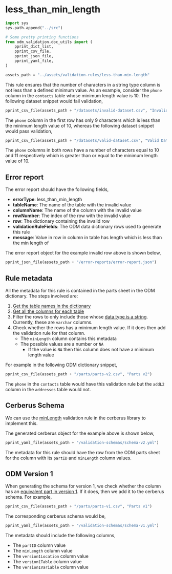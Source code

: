 # less_than_min_length

```python
import sys
sys.path.append("../src")

# Some pretty printing functions
from odm_validation.doc_utils import (
    pprint_dict_list, 
    pprint_csv_file, 
    pprint_json_file, 
    pprint_yaml_file,
)

assets_path = "../assets/validation-rules/less-than-min-length"
```

This rule ensures that the number of characters in a string type column is not less than a defined minimum value. As an example, consider the `phone` column in the `contacts` table whose minimum length value is 10. The following dataset snippet would fail validation,

```python
pprint_csv_file(assets_path + "/datasets/invalid-dataset.csv", "Invalid Dataset")
```

The `phone` column in the first row has only 9 characters which is less than the minimum length value of 10, whereas the following dataset snippet would pass validation,

```python
pprint_csv_file(assets_path + "/datasets/valid-dataset.csv", "Valid Dataset")
```

The `phone` columns in both rows have a number of characters equal to 10 and 11 respectively which is greater than or equal to the minimum length value of 10.

## Error report

The error report should have the following fields,

* **errorType**: less_than_min_length
* **tableName**: The name of the table with the invalid value
* **columnName**: The name of the column with the invalid value
* **rowNumber**: The index of the row with the invalid value
* **row**: The dictionary containing the invalid row
* **validationRuleFields**: The ODM data dictionary rows used to generate this rule
* **message**: Value <invalid_value> in row <row_index> in column <column_name> in table <table_name> has length <invalid_length> which is less than the min length of <min_length>

The error report object for the example invalid row above is shown below,

```python
pprint_json_file(assets_path + "/error-reports/error-report.json")
```

## Rule metadata

All the metadata for this rule is contained in the parts sheet in the ODM dictionary. The steps involved are:

1. [Get the table names in the dictionary](../specs/odm-how-tos.md#how-to-get-the-names-of-tables-that-are-part-of-the-odm)
2. [Get all the columns for each table](../specs/odm-how-tos.md#how-to-get-the-names-of-tables-that-are-part-of-the-odm)
3. Filter the rows to only include those whose [data type is a string](../specs/odm-how-tos.md#getting-the-data-type-for-a-column). Currently, these are `varchar` columns.
4. Check whether the rows has a minimum length value. If it does then add the validation rule for that column.
    * The `minLength` column contains this metadata
    * The possible values are a number or `NA`
        * If the value is `NA` then this column does not have a minimum length value

For example in the following ODM dictionary snippet,

```python
pprint_csv_file(assets_path + "/parts/parts-v2.csv", "Parts v2")
```

The `phone` in the `contacts` table would have this validation rule but the `addL2` column in the `addresses` table would not.

## Cerberus Schema

We can use the [minLength](https://docs.python-cerberus.org/en/stable/validation-rules.html#minlength-maxlength) validation rule in the cerberus library to implement this.

The generated cerberus object for the example above is shown below,

```python
pprint_yaml_file(assets_path + "/validation-schemas/schema-v2.yml")
```

The metadata for this rule should have the row from the ODM parts sheet for the column with its `partID` and `minLength` column values.

## ODM Version 1

When generating the schema for version 1, we check whether the column has an [equivalent part in version 1](../specs/odm-how-tos.md#getting-the-version-1-equivalent-for-a-part). If it does, then we add it to the cerberus schema. For example,

```python
pprint_csv_file(assets_path + "/parts/parts-v1.csv", "Parts v1")
```

The corresponding cerberus schema would be,

```python
pprint_yaml_file(assets_path + "/validation-schemas/schema-v1.yml")
```

The metadata should include the following columns,

* The `partID` column value
* The `minLength` column value
* The `version1Location` column value
* The `version1Table` column value
* The `version1Variable` column value